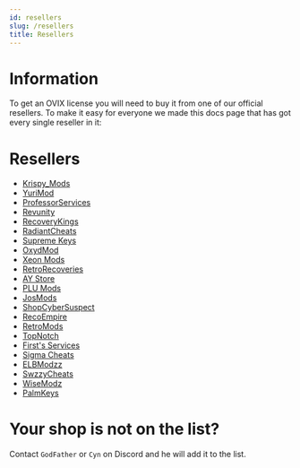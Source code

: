 ```yaml
---
id: resellers
slug: /resellers
title: Resellers
---
```


# Information

To get an OVIX license you will need to buy it from one of our official resellers.
To make it easy for everyone we made this docs page that has got every single reseller in it:

# Resellers

- [Krispy_Mods](https://krispymods.com/product/ovix-mod-menu/)
- [YuriMod](https://yurimod.com)
- [ProfessorServices](https://discord.gg/PVQReSUkqT)
- [Revunity](https://revunity.com/product/ovix-mod-menu/)
- [RecoveryKings](https://recoverykings.net/product/ovix/)
- [RadiantCheats](https://radiantcheats.net/index.php?id_product=59&rewrite=ovix-mod-menu&controller=product)
- [Supreme Keys](https://supremekeys.net/)
- [OxydMod](https://shoppy.gg/@OxydMod)
- [Xeon Mods](https://xeonmods.com/)
- [RetroRecoveries](https://retrorecoveries.com/)
- [AY Store](https://discord.gg/H6a9USqGya)
- [PLU Mods](https://plumods.com/)
- [JosMods](https://josmods.shop/shop/ovix-mod-menu/)
- [ShopCyberSuspect](https://shopcybersuspect.sellpass.io/)
- [RecoEmpire](https://recoempire.com/)
- [RetroMods](https://retromods.sellpass.io/products)
- [TopNotch](https://shoppy.gg/@Topnotch)
- [First's Services](https://discord.gg/JwjHEeeuCP)
- [Sigma Cheats](https://sigmacheats.com/product/ovix-mod-menu/)
- [ELBModzz](https://elbmodzz.com/shop.php)
- [SwzzyCheats](https://swzzy.sellix.io/product/61c864f92f879)
- [WiseModz](https://wisemodz.com/product/ovix-mod-menu-for-gta-5/)
- [PalmKeys](https://palmkeys.net/product/ovix/)

# Your shop is not on the list?

Contact `GodFather` or `Cyn` on Discord and he will add it to the list.

